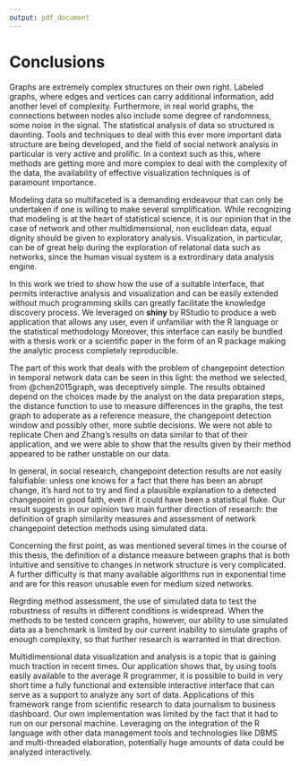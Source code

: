 ```yaml
---
output: pdf_document  
---
```


# Conclusions

Graphs are extremely complex structures on their own right.
Labeled graphs, where edges and vertices can carry additional information,
add another level of complexity. Furthermore, in real world graphs,
the connections between nodes also include some degree of randomness, some noise
in the signal. The statistical analysis of data so structured is daunting. Tools
and techniques to deal with this ever more important data structure are being 
developed, and the field of social network analysis in particular is very active
and prolific. In a context such as this, where methods are getting more and more
complex to deal with the complexity of the data, the availability of effective 
visualization techniques is of paramount importance.

Modeling data so multifaceted is a demanding endeavour that can only be
undertaken if one is willing to make several simplification. While recognizing
that modeling is at the heart of statistical science, it is our opinion that
in the case of network and other multidimensional, non euclidean data, equal 
dignity should be given to exploratory analysis. Visualization, in particular,
can be of great help during the exploration of relatonal data such as networks,
since the human visual system is a extrordinary data analysis engine.

In this work we tried to show how the use of a suitable interface, that permits
interactive analysis and visualization and can be easily extended without much
programming skills can greatly facilitate the knowledge discovery process.
We leveraged on **shiny** by RStudio to produce a web application that allows
any user, even if unfamiliar with the R language or the statistical methodology
Moreover, this interface can easily be bundled with a thesis work or a scientific
paper in the form of an R package making the analytic process completely 
reproducible.

The part of this work that deals with the problem of changepoint detection
in temporal network data can be seen in this light: the method we selected, from
@chen2015graph, was deceptively simple. The results obtained depend on the 
choices made by the analyst on the data preparation steps, the distance function
to use to measure differences in the graphs, the test graph to adoperate as a
reference measure, the changepoint detection window and possibly other, more
subtle decisions. We were not able to replicate Chen and Zhang's results on
data similar to that of their application, and we were able to show that the
results given by their method appeared to be rather unstable on our data.

In general, in social research, changepoint detection results are not easily
falsifiable: unless one knows for a fact that there has been an abrupt change,
it's hard not to try and find a plausible explanation to a detected changepoint
in good faith, even if it could have been a statistical fluke. Our result
suggests in our opinion two main further direction of research: the definition of
graph similarity measures and assessment of network changepoint detection methods
using simulated data.

Concerning the first point, as was mentioned several times in the course of this
thesis, the definition of a distance measure between graphs that is both intuitive
and sensitive to changes in network structure is very complicated. A further
difficulty is that many available algorithms run in exponential time and are
for this reason unusable even for medium sized networks.

Regrding method assessment, the use of simulated data to test the robustness
of results in different conditions is widespread. When the methods to be tested
concern graphs, however, our ability to use simulated data as a benchmark is
limited by our current inability to simulate graphs of enough complexity, so 
that further research is warranted in that direction.

Multidimensional data visualization and analysis is a topic that is gaining much
traction in recent times. Our application shows that, by using tools easily
available to the average R programmer, it is possible to build in very short 
time a fully functional and extensible interactive interface that can serve
as a support to analyze any sort of data. Applications of this framework
range from scientific research to data journalism to business dashboard. Our
own implementation was limited by the fact that it had to run on our personal
machine. Leveraging on the integration of the R language with other data management
tools and technologies like DBMS and multi-threaded elaboration, potentially huge
amounts of data could be analyzed interactively.

